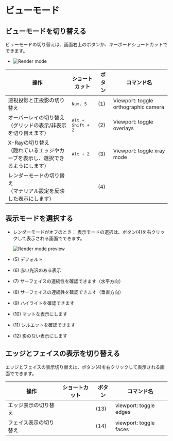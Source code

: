 # ビューモード

## ビューモードを切り替える

ビューモードの切り替えは、画面右上のボタンか、キーボードショートカットでできます。

- ![Render mode](/img/render-mode.png)

| 操作                                                                             | ショートカット             | ボタン | コマンド名                           |
| -------------------------------------------------------------------------------- | -------------------------- | ------ | ------------------------------------ |
| 透視投影と正投影の切り替え                                                       | <kbd>Num. 5</kbd>          | (1)    | Viewport: toggle orthographic camera |
| オーバーレイの切り替え<br/>（グリッドの表示/非表示を切り替えます）               | <kbd>Alt + Shift + Z</kbd> | (2)    | Viewport: toggle overlays            |
| X-Rayの切り替え<br/>（隠れているエッジやカーブを表示し、選択できるようにします） | <kbd>Alt + Z</kbd>         | (3)    | Viewport: toggle xray mode           |
| レンダーモードの切り替え<br/>（マテリアル設定を反映した表示にします）            |                            | (4)    |                                      |

## 表示モードを選択する

- レンダーモードがオフのとき： 表示モードの選択は、ボタン(4)を右クリックして表示される画面でできます。

   ![Render mode preview](/img/render-mode-preview.png)

- (5) デフォルト
- (6) 赤い光沢のある表示
- (7) サーフェイスの連続性を確認できます（水平方向）
- (8) サーフェイスの連続性を確認できます（垂直方向）
- (9) ハイライトを確認できます
- (10) マットな表示にします
- (11) シルエットを確認できます
- (12) 影のない表示にします

## エッジとフェイスの表示を切り替える

エッジとフェイスの表示切り替えは、ボタン(4)を右クリックして表示される画面でできます。

| 操作                   | ショートカット | ボタン | コマンド名             |
| ---------------------- | -------------- | ------ | ---------------------- |
| エッジ表示の切り替え   |                | (13)   | viewport: toggle edges |
| フェイス表示の切り替え |                | (14)   | viewport: toggle faces |

